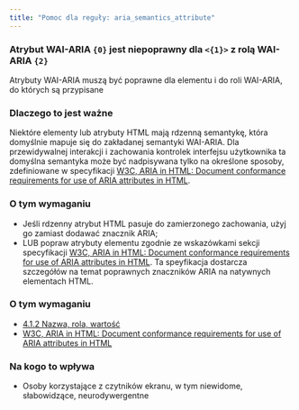 ```yaml
---
title: "Pomoc dla reguły: aria_semantics_attribute"
---
```


<div className="toolHelp">
<Row>
<Column colLg={16} colMd={8} colSm={4} className="toolHead">

### Atrybut WAI-ARIA `{0}` jest niepoprawny dla `<{1}>` z rolą WAI-ARIA `{2}` 

<div id="locLevel"></div>

Atrybuty WAI-ARIA muszą być poprawne dla elementu i do roli WAI-ARIA, do których są przypisane

</Column>
</Row>
<Row>
<Column colLg={11} colMd={5} colSm={4} className="toolMain">

### Dlaczego to jest ważne

Niektóre elementy lub atrybuty HTML mają rdzenną semantykę, która domyślnie mapuje się do zakładanej semantyki WAI-ARIA. Dla przewidywalnej interakcji i zachowania kontrolek interfejsu użytkownika ta domyślna semantyka może być nadpisywana tylko na określone sposoby, zdefiniowane w specyfikacji [W3C, ARIA in HTML: Document conformance requirements for use of ARIA attributes in HTML](https://www.w3.org/TR/html-aria/#docconformance).

<div id="locSnippet"></div>

### O tym wymaganiu

* Jeśli rdzenny atrybut HTML pasuje do zamierzonego zachowania, użyj go zamiast dodawać znacznik ARIA;
* LUB popraw atrybuty elementu zgodnie ze wskazówkami sekcji specyfikacji [W3C, ARIA in HTML: Document conformance requirements for use of ARIA attributes in HTML](https://www.w3.org/TR/html-aria/#docconformance). Ta speyfikacja dostarcza szczegółów na temat poprawnych znaczników ARIA na natywnych elementach HTML.

</Column>
<Column colLg={5} colMd={3} colSm={4} className="toolLeft">

### O tym wymaganiu

* [4.1.2 Nazwa, rola, wartość](https://wcag.lepszyweb.pl/#name-role-value)
* [W3C, ARIA in HTML: Document conformance requirements for use of ARIA attributes in HTML](https://www.w3.org/TR/html-aria/#docconformance)

### Na kogo to wpływa

* Osoby korzystające z czytników ekranu, w tym niewidome, słabowidzące, neurodywergentne

</Column>
</Row>
</div>

